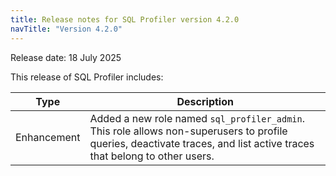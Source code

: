 ```yaml
---
title: Release notes for SQL Profiler version 4.2.0
navTitle: "Version 4.2.0"
---
```

Release date: 18 July 2025

This release of SQL Profiler includes:

| Type        | Description                                                                                                                                                                                                                         |
|-------------|-------------------------------------------------------------------------------------------------------------------------------------------------------------------------------------------------------------------------------------|
| Enhancement | Added a new role named `sql_profiler_admin`.  This role allows non-superusers to profile queries, deactivate traces, and list active traces that belong to other users.|
